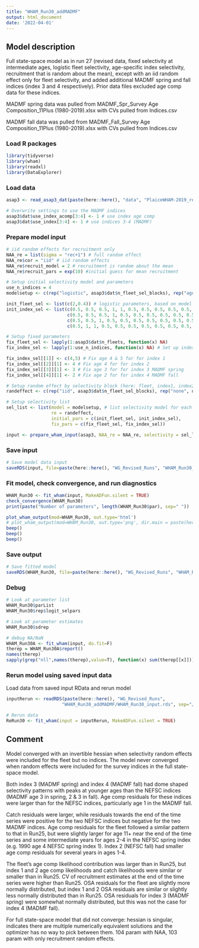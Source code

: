 ```yaml
---
title: "WHAM_Run30_addMADMF"
output: html_document
date: '2022-04-01'
---
```


## Model description
Full state-space model as in run 27 (revised data, fixed selectivity at intermediate ages, logistic fleet selectivity, age-specific index selectivity, recruitment that is random about the mean), except with an iid random effect only for fleet selectivity, and added additional MADMF spring and fall indices (index 3 and 4 respectively). Prior data files excluded age comp data for these indices.

MADMF spring data was pulled from MADMF_Spr_Survey Age Composition_11Plus (1980-2019).xlsx with CVs pulled from Indices.csv

MADMF fall data was pulled from MADMF_Fall_Survey Age Composition_11Plus (1980-2019).xlsx with CVs pulled from Indices.csv

### Load R packages
```r
library(tidyverse)
library(wham)
library(readxl)
library(DataExplorer)
```

### Load data
```r
asap3 <- read_asap3_dat(paste(here::here(), "data", "PlaiceWHAM-2019_revised_NEFSC-LW-WAA_StateIndices.DAT", sep="/"))

# Overwrite settings to use the MADMF indices
asap3$dat$use_index_acomp[3:4] <- 1 # use index age comp
asap3$dat$use_index[3:4] <- 1 # use indices 3-4 (MADMF)
```

### Prepare model input
```r
# iid random effects for recruitment only 
NAA_re = list(sigma = "rec+1") # full random effect
NAA_re$cor = "iid" # iid random effects
NAA_re$recruit_model = 2 # recruitment is random about the mean
NAA_re$recruit_pars = exp(10) #initial guess for mean recruitment

# Setup initial selectivity model and parameters
use_n_indices = 4
modelsetup <- c(rep("logistic", asap3$dat$n_fleet_sel_blocks), rep("age-specific", use_n_indices))

init_fleet_sel <- list(c(2,0.4)) # logistic parameters, based on model type
init_index_sel <- list(c(0.5, 0.5, 0.5, 1, 1, 0.5, 0.5, 0.5, 0.5, 0.5, 0.5), # NEFSC spring
                       c(0.5, 0.5, 0.5, 1, 0.5, 0.5, 0.5, 0.5, 0.5, 0.5, 0.5), # NEFSC fall
                       c(0.5, 0.5, 1, 0.5, 0.5, 0.5, 0.5, 0.5, 0.5, 0.5, 0.5), # MADMF spring
                       c(0.5, 1, 1, 0.5, 0.5, 0.5, 0.5, 0.5, 0.5, 0.5, 0.5)) # MADMF fall

# Setup fixed parameters
fix_fleet_sel <- lapply(1:asap3$dat$n_fleets, function(x) NA) 
fix_index_sel <- lapply(1:use_n_indices, function(x) NA) # Set up index selectivity fix object

fix_index_sel[[1]] <- c(4,5) # Fix age 4 & 5 for for index 1
fix_index_sel[[2]][1] <- 4 # Fix age 4 for for index 2
fix_index_sel[[3]][1] <- 3 # Fix age 3 for for index 3 MADMF spring
fix_index_sel[[4]][1] <- 2 # Fix age 2 for for index 4 MADMF fall

# Setup random effect by selectivity block (here: fleet, index1, index2)
randeffect <- c(rep("iid", asap3$dat$n_fleet_sel_blocks), rep("none", use_n_indices))

# Setup selectivity list
sel_list <- list(model = modelsetup, # list selectivity model for each fleet and index
                 re = randeffect,
                 initial_pars = c(init_fleet_sel, init_index_sel),
                 fix_pars = c(fix_fleet_sel, fix_index_sel))

input <- prepare_wham_input(asap3, NAA_re = NAA_re, selectivity = sel_list, model_name = "WHAM_Run30") 
```

### Save input
```r
# Save model data input
saveRDS(input, file=paste(here::here(), "WG_Revised_Runs", "WHAM_Run30_addMADMF", "WHAM_Run30_input.rds", sep="/"))
```

### Fit model, check convergence, and run diagnostics
```r
WHAM_Run30 <- fit_wham(input, MakeADFun.silent = TRUE) 
check_convergence(WHAM_Run30)
print(paste("Number of parameters", length(WHAM_Run30$par), sep=" "))

plot_wham_output(mod=WHAM_Run30, out.type='html')
# plot_wham_output(mod=WHAM_Run30, out.type='png', dir.main = paste(here::here(), "WHAM_Run30", sep="/"))
beep()
beep()
beep()
```

### Save output
```r
# Save fitted model
saveRDS(WHAM_Run30, file=paste(here::here(), "WG_Revised_Runs", "WHAM_Run30_addMADMF", "WHAM_Run30_model.rds", sep="/"))
```

### Debug
```r
# Look at parameter list
WHAM_Run30$parList
WHAM_Run30$rep$logit_selpars

# Look at parameter estimates
WHAM_Run30$sdrep

# debug NA/NaN
WHAM_Run30A <- fit_wham(input, do.fit=F)
therep = WHAM_Run30A$report()
names(therep)
sapply(grep("nll",names(therep),value=T), function(x) sum(therep[[x]]))
```

### Rerun model using saved input data
Load data from saved input RData and rerun model
```r
inputRerun <- readRDS(paste(here::here(), "WG_Revised_Runs",
                     "WHAM_Run30_addMADMF/WHAM_Run30_input.rds", sep="/"))

# Rerun data
ReRun30 <- fit_wham(input = inputRerun, MakeADFun.silent = TRUE)
```

## Comment
Model converged with an invertible hessian when selectivity random effects were included for the fleet but no indices. The model never converged when random effects were included for the survey indices in the full state-space model. 

Both index 3 (MADMF spring) and index 4 (MADMF fall) had dome shaped selectivity patterns with peaks at younger ages than the NEFSC indices (MADMF age 3 in spring, 2 & 3 in fall). Age comp residuals for these indices were larger than for the NEFSC indices, particularly age 1 in the MADMF fall. 

Catch residuals were larger, while residuals towards the end of the time series were positive for the two NEFSC indices but negative for the two MADMF indices. Age comp residuals for the fleet followed a similar pattern to that in Run25, but were slightly larger for age 11+ near the end of the time series and some intermediate years for ages 2-4 in the NEFSC spring index (e.g. 1990 age 4 NEFSC spring index 1). Index 2 (NEFSC fall) had smaller age comp residuals for several years in ages 1-4.  

The fleet's age comp likelihood contribution was larger than in Run25, but index 1 and 2 age comp likelihoods and catch likelihoods were similar or smaller than in Run25. CV of recruitment estimates at the end of the time series were higher than Run25. OSA residuals for the fleet are slightly more normally distributed, but index 1 and 2 OSA residuals are similar or slightly less normally distributed than in Run25. OSA residuals for index 3 (MADMF spring) were somewhat normally distributed, but this was not the case for index 4 (MADMF fall). 

For full state-space model that did not converge: hessian is singular, indicates there are multiple numerically equivalent solutions and the optimizer has no way to pick between them. 104 param with NAA, 103 param with only recruitment random effects.

